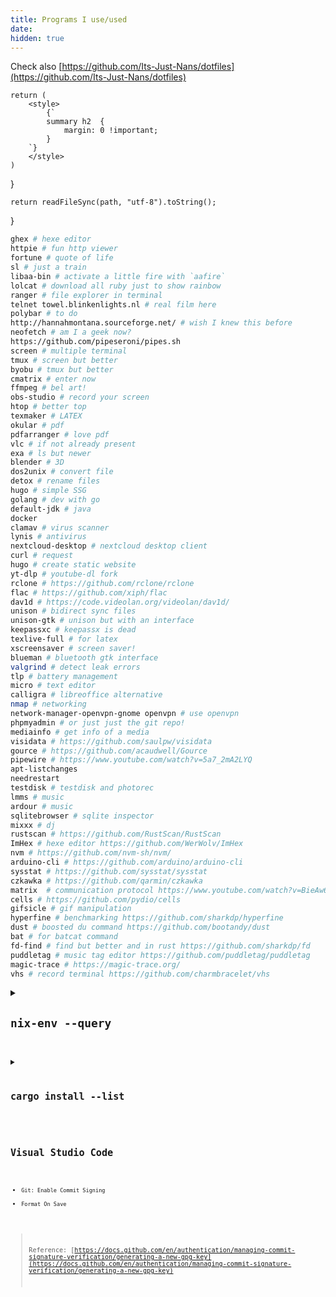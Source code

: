 ```yaml
---
title: Programs I use/used
date:
hidden: true
---
```


Check also [https://github.com/Its-Just-Nans/dotfiles](https://github.com/Its-Just-Nans/dotfiles)

    return (
        <style>
            {`
            summary h2  {
                margin: 0 !important;
            }
        `}
        </style>
    )
}



    return readFileSync(path, "utf-8").toString();
}

<LocalStyle/>


```sh
ghex # hexe editor
httpie # fun http viewer
fortune # quote of life
sl # just a train
libaa-bin # activate a little fire with `aafire`
lolcat # download all ruby just to show rainbow
ranger # file explorer in terminal
telnet towel.blinkenlights.nl # real film here
polybar # to do
http://hannahmontana.sourceforge.net/ # wish I knew this before
neofetch # am I a geek now?
https://github.com/pipeseroni/pipes.sh
screen # multiple terminal
tmux # screen but better
byobu # tmux but better
cmatrix # enter now
ffmpeg # bel art!
obs-studio # record your screen
htop # better top
texmaker # LATEX
okular # pdf
pdfarranger # love pdf
vlc # if not already present
exa # ls but newer
blender # 3D
dos2unix # convert file
detox # rename files
hugo # simple SSG
golang # dev with go
default-jdk # java
docker
clamav # virus scanner
lynis # antivirus
nextcloud-desktop # nextcloud desktop client
curl # request
hugo # create static website
yt-dlp # youtube-dl fork
rclone # https://github.com/rclone/rclone
flac # https://github.com/xiph/flac
dav1d # https://code.videolan.org/videolan/dav1d/
unison # bidirect sync files
unison-gtk # unison but with an interface
keepassxc # keepassx is dead
texlive-full # for latex
xscreensaver # screen saver!
blueman # bluetooth gtk interface
valgrind # detect leak errors
tlp # battery management
micro # text editor
calligra # libreoffice alternative
nmap # networking
network-manager-openvpn-gnome openvpn # use openvpn
phpmyadmin # or just just the git repo!
mediainfo # get info of a media
visidata # https://github.com/saulpw/visidata
gource # https://github.com/acaudwell/Gource
pipewire # https://www.youtube.com/watch?v=5a7_2mA2LYQ
apt-listchanges
needrestart
testdisk # testdisk and photorec
lmms # music
ardour # music
sqlitebrowser # sqlite inspector
mixxx # dj
rustscan # https://github.com/RustScan/RustScan
ImHex # hexe editor https://github.com/WerWolv/ImHex
nvm # https://github.com/nvm-sh/nvm/
arduino-cli # https://github.com/arduino/arduino-cli
sysstat # https://github.com/sysstat/sysstat
czkawka # https://github.com/qarmin/czkawka
matrix  # communication protocol https://www.youtube.com/watch?v=BieAw6lwntU
cells # https://github.com/pydio/cells
gifsicle # gif manipulation
hyperfine # benchmarking https://github.com/sharkdp/hyperfine
dust # boosted du command https://github.com/bootandy/dust
bat # for batcat command
fd-find # find but better and in rust https://github.com/sharkdp/fd
puddletag # music tag editor https://github.com/puddletag/puddletag
magic-trace # https://magic-trace.org/
vhs # record terminal https://github.com/charmbracelet/vhs
```


<details>

<summary>

## `nix-env --query`

</summary>


<Code lang="shell" code={outputNix} />

</details>



<details>

<summary>

## `cargo install --list`

</summary>


<Code lang="shell" code={outputCargo} />

</details>

## Visual Studio Code

-   `Git: Enable Commit Signing`
-   `Format On Save`

> Reference: [https://docs.github.com/en/authentication/managing-commit-signature-verification/generating-a-new-gpg-key](https://docs.github.com/en/authentication/managing-commit-signature-verification/generating-a-new-gpg-key)

